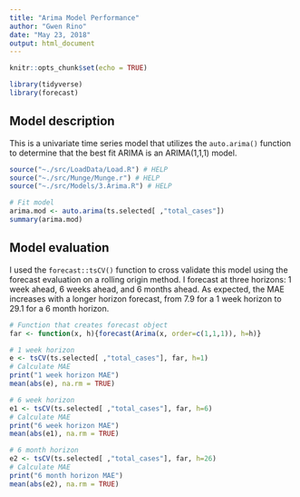 ```yaml
---
title: "Arima Model Performance"
author: "Gwen Rino"
date: "May 23, 2018"
output: html_document
---
```


```r
knitr::opts_chunk$set(echo = TRUE)
```

```r
library(tidyverse)
library(forecast)
```

## Model description  

This is a univariate time series model that utilizes the `auto.arima()` function to determine that the best fit ARIMA is an ARIMA(1,1,1) model.

```r

source("~./src/LoadData/Load.R") # HELP
source("~./src/Munge/Munge.r") # HELP
source("~./src/Models/3.Arima.R") # HELP

# Fit model
arima.mod <- auto.arima(ts.selected[ ,"total_cases"])
summary(arima.mod)

```

## Model evaluation

I used the `forecast::tsCV()` function to cross validate this model using the forecast evaluation on a rolling origin method. I forecast at three horizons: 1 week ahead, 6 weeks ahead, and 6 months ahead. As expected, the MAE increases with a longer horizon forecast, from 7.9 for a 1 week horizon to 29.1 for a 6 month horizon.

```r

# Function that creates forecast object
far <- function(x, h){forecast(Arima(x, order=c(1,1,1)), h=h)}

# 1 week horizon
e <- tsCV(ts.selected[ ,"total_cases"], far, h=1)
# Calculate MAE
print("1 week horizon MAE")
mean(abs(e), na.rm = TRUE)

# 6 week horizon
e1 <- tsCV(ts.selected[ ,"total_cases"], far, h=6)
# Calculate MAE
print("6 week horizon MAE")
mean(abs(e1), na.rm = TRUE)

# 6 month horizon
e2 <- tsCV(ts.selected[ ,"total_cases"], far, h=26)
# Calculate MAE
print("6 month horizon MAE")
mean(abs(e2), na.rm = TRUE)

```



